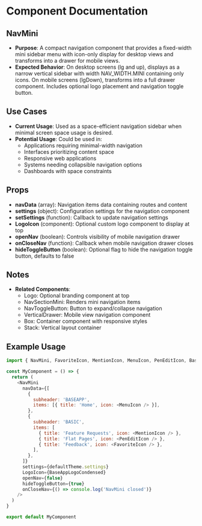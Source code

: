 
<Meta title="@baseapp-frontend | components/Navigation/NavMini" />

# Component Documentation

## NavMini

- **Purpose**: A compact navigation component that provides a fixed-width mini sidebar menu with icon-only display for desktop views and transforms into a drawer for mobile views.
- **Expected Behavior**: On desktop screens (lg and up), displays as a narrow vertical sidebar with width NAV_WIDTH.MINI containing only icons. On mobile screens (lgDown), transforms into a full drawer component. Includes optional logo placement and navigation toggle button.

## Use Cases

- **Current Usage**: Used as a space-efficient navigation sidebar when minimal screen space usage is desired.
- **Potential Usage**: Could be used in:
  - Applications requiring minimal-width navigation
  - Interfaces prioritizing content space
  - Responsive web applications
  - Systems needing collapsible navigation options
  - Dashboards with space constraints

## Props

- **navData** (array): Navigation items data containing routes and content
- **settings** (object): Configuration settings for the navigation component
- **setSettings** (function): Callback to update navigation settings
- **LogoIcon** (component): Optional custom logo component to display at top
- **openNav** (boolean): Controls visibility of mobile navigation drawer
- **onCloseNav** (function): Callback when mobile navigation drawer closes
- **hideToggleButton** (boolean): Optional flag to hide the navigation toggle button, defaults to false

## Notes

- **Related Components**:
  - Logo: Optional branding component at top
  - NavSectionMini: Renders mini navigation items
  - NavToggleButton: Button to expand/collapse navigation
  - VerticalDrawer: Mobile view navigation component
  - Box: Container component with responsive styles
  - Stack: Vertical layout container

## Example Usage

```javascript
import { NavMini, FavoriteIcon, MentionIcon, MenuIcon, PenEditIcon, BaseAppLogoCondensed } from '@baseapp-frontend/design-system/web'

const MyComponent = () => {
  return (
    <NavMini
      navData={[
        {
          subheader: 'BASEAPP',
          items: [{ title: 'Home', icon: <MenuIcon /> }],
        },
        {
          subheader: 'BASIC',
          items: [
            { title: 'Feature Requests', icon: <MentionIcon /> },
            { title: 'Flat Pages', icon: <PenEditIcon /> },
            { title: 'Feedback', icon: <FavoriteIcon /> },
          ],
        },
      ]}
      settings={defaultTheme.settings}
      LogoIcon={BaseAppLogoCondensed}
      openNav={false}
      hideToggleButton={true}
      onCloseNav={() => console.log('NavMini closed')}
    />
  )
}

export default MyComponent
```
